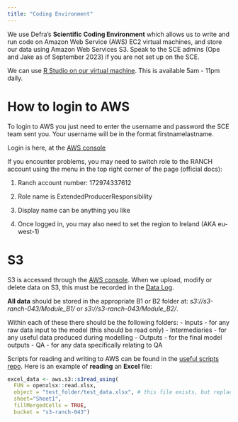 ```yaml
---
title: "Coding Environment"
---
```


We use Defra's **Scientific Coding Environment** which allows us to write and run code on Amazon Web Service (AWS) EC2 virtual machines, and store our data using Amazon Web Services S3. Speak to the SCE admins (Ope and Jake as of September 2023) if you are not set up on the SCE.

We can use [R Studio on our virtual machine](http://ranch-479.int.sce.network/rstudio/). This is available 5am - 11pm daily. 

# How to login to AWS 

To login to AWS you just need to enter the username and password the SCE team sent you. Your username will be in the format firstnamelastname.

Login is here, at the [AWS console](http://aws-sso.sce.network/)

If you encounter problems, you may need to switch role to the RANCH account using the menu in the top right corner of the page (official docs):

1. Ranch account number: 172974337612 

2. Role name is ExtendedProducerResponsibility

3. Display name can be anything you like

4. Once logged in, you may also need to set the region to Ireland (AKA eu-west-1)

# S3

S3 is accessed through the [AWS console](https://int-sce-network.awsapps.com/console). When we upload, modify or delete data on S3, this must be recorded in the [Data Log](https://defra.sharepoint.com/:x:/r/teams/Team1478/_layouts/15/Doc.aspx?sourcedoc=%7B2FCDCE89-3F0D-41DD-B451-CB0D77D8DA26%7D&file=Data%20Log%20Ranch_479.xlsx&action=default&mobileredirect=true).

**All data** should be stored in the appropriate B1 or B2 folder at: *s3://s3-ranch-043/Module_B1/* or *s3://s3-ranch-043/Module_B2/*.

Within each of these there should be the following folders:
-   Inputs - for any raw data input to the model (this should be read only)
-   Intermediaries - for any useful data produced during modelling
-   Outputs - for the final model outputs
-   QA - for any data specifically relating to QA

Scripts for reading and writing to AWS can be found in the [useful scripts repo](https://github.com/Defra-pEPR-Modelling-Team/useful_scripts/blob/main/AWS%20to%20R.Rmd). Here is an example of **reading** an **Excel** file:
```r
excel_data <- aws.s3::s3read_using(
  FUN = openxlsx::read.xlsx,
  object = "test_folder/test_data.xlsx", # this file exists, but replace with your own filepath
  sheet="Sheet1",
  fillMergedCells = TRUE,
  bucket = "s3-ranch-043")
```

